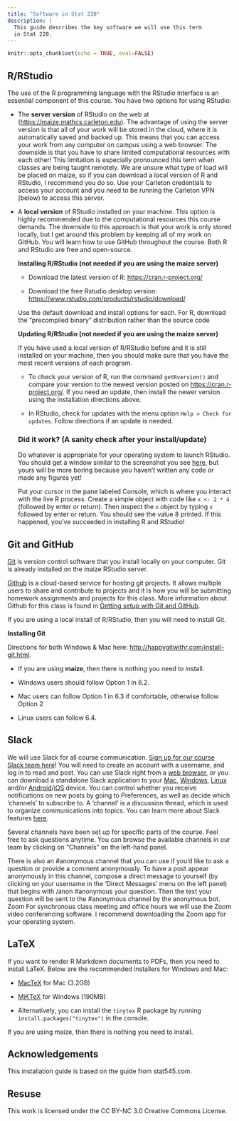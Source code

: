 ```yaml
---
title: "Software in Stat 220"
description: |
  This guide describes the key software we will use this term
  in Stat 220.
---
```


```r
knitr::opts_chunk$set(echo = TRUE, eval=FALSE)
```

## R/RStudio

The use of the R programming language with the RStudio interface is an
essential component of this course. You have two options for using
RStudio:

-   The **server version** of RStudio on the web at
    (<https://maize.mathcs.carleton.edu>). The advantage of using the
    server version is that all of your work will be stored in the cloud,
    where it is automatically saved and backed up. This means that you
    can access your work from any computer on campus using a web
    browser. The downside is that you have to share limited
    computational resources with each other! This limitation is
    especially pronounced this term when classes are being taught
    remotely. We are unsure what type of load will be placed on maize,
    so if you can download a local version of R and RStudio, I recommend
    you do so. Use your Carleton credentials to access your account and
    you need to be running the Carleton VPN (below) to access this
    server.

-   A **local version** of RStudio installed on your machine. This
    option is highly recommended due to the computational resources this
    course demands. The downside to this approach is that your work is
    only stored locally, but I get around this problem by keeping all of
    my work on GitHub. You will learn how to use GitHub throughout the
    course. Both R and RStudio are free and open-source.

    **Installing R/RStudio (not needed if you are using the maize
    server)**

    -   Download the latest version of R: <https://cran.r-project.org/>

    -   Download the free Rstudio desktop version:
        <https://www.rstudio.com/products/rstudio/download/>

    Use the default download and install options for each. For R,
    download the "precompiled binary" distribution rather than the
    source code

    **Updating R/RStudio (not needed if you are using the maize
    server)**

    If you have used a local version of R/RStudio before and it is still
    installed on your machine, then you should make sure that you have
    the most recent versions of each program.

    -   To check your version of R, run the command `getRversion()` and
        compare your version to the newest version posted on
        <https://cran.r-project.org/>. If you need an update, then
        install the newer version using the installation directions
        above.

    -   In RStudio, check for updates with the menu option
        `Help > Check for updates`. Follow directions if an update is
        needed.

    ### Did it work? (A sanity check after your install/update)

    Do whatever is appropriate for your operating system to launch
    RStudio. You should get a window similar to the screenshot you see
    [here](https://www.rstudio.com/wp-content/uploads/2014/04/rstudio-workbench.png),
    but yours will be more boring because you haven't written any code
    or made any figures yet!

    Put your cursor in the pane labeled Console, which is where you
    interact with the live R process. Create a simple object with code
    like `x <- 2 * 4` (followed by enter or return). Then inspect the
    `x` object by typing `x` followed by enter or return. You should see
    the value 8 printed. If this happened, you've succeeded in
    installing R and RStudio!



## Git and GitHub

[Git](https://happygitwithr.com/big-picture.html#why-git) is version
control software that you install locally on your computer. Git is
already installed on the maize RStudio server.

[Github](https://happygitwithr.com/big-picture.html#why-github) is a
cloud-based service for hosting git projects. It allows multiple users
to share and contribute to projects and it is how you will be submitting
homework assignments and projects for this class. More information about
Github for this class is found in [Getting setup with Git and
GitHub](git_stat220.md).

If you are using a local install of R/RStudio, then you will need to
install Git.

**Installing Git**

Directions for both Windows & Mac here:
<http://happygitwithr.com/install-git.html>.

-   If you are using **maize**, then there is nothing you need to
    install.

-   Windows users should follow Option 1 in 6.2.

-   Mac users can follow Option 1 in 6.3 if comfortable, otherwise
    follow Option 2

-   Linux users can follow 6.4.



## Slack

We will use Slack for all course communication. [Sign up for our course
Slack team
here](https://join.slack.com/t/stat220-fa21/shared_invite/zt-uvpbbjgj-cyr3olDzY~s7PkaY~Vu7Sg)!
You will need to create an account with a username, and log in to read
and post. You can use Slack right from a [web
browser](https://stat220-fa21.slack.com), or you can download a
standalone Slack application to your
[Mac](https://slack.com/downloads/osx),
[Windows](https://slack.com/downloads/windows),
[Linux](https://slack.com/downloads/linux) and/or
[Android](https://slack.com/downloads/android)/[iOS](https://slack.com/downloads/ios)
device. You can control whether you receive notifications on new posts
by going to Preferences, as well as decide which 'channels' to subscribe
to. A 'channel' is a discussion thread, which is used to organize
communications into topics. You can learn more about Slack features
[here](https://slack.com/help/articles/218080037-Getting-started-for-new-Slack-users).

Several channels have been set up for specific parts of the course. Feel
free to ask questions anytime. You can browse the available channels in
our team by clicking on "Channels" on the left-hand panel.

There is also an \#anonymous channel that you can use if you'd like to
ask a question or provide a comment anonymously. To have a post appear
anonymously in this channel, compose a direct message to yourself (by
clicking on your username in the 'Direct Messages' menu on the left
panel) that begins with /anon \#anonymous your question. Then the text
your question will be sent to the \#anonymous channel by the anonymous
bot. Zoom For synchronous class meeting and office hours we will use the
Zoom video conferencing software. I recommend downloading the Zoom app
for your operating system.



## LaTeX

If you want to render R Markdown documents to PDFs, then you need to
install LaTeX. Below are the recommended installers for Windows and Mac:

-   [MacTeX](https://www.tug.org/mactex/) for Mac (3.2GB)

-   [MiKTeX](https://miktex.org/download) for Windows (190MB)

-   Alternatively, you can install the `tinytex` R package by running
    `install.packages("tinytex")` in the console.

If you are using maize, then there is nothing you need to install.


## Acknowledgements {.appendix}

This installation guide is based on the guide from stat545.com. 

## Resuse {.appendix}

This work is licensed under the CC BY-NC 3.0 Creative Commons License.
